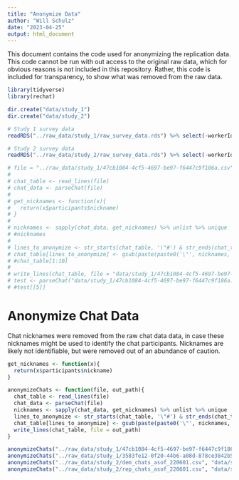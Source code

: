 ```yaml
---
title: "Anonymize Data"
author: "Will Schulz"
date: "2023-04-25"
output: html_document
---
```


This document contains the code used for anonymizing the replication data.  This code cannot be run with out access to the original raw data, which for obvious reasons is not included in this repository.  Rather, this code is included for transparency, to show what was removed from the raw data.

```r
library(tidyverse)
library(rechat)
```


```r
dir.create("data/study_1")
dir.create("data/study_2")
```


```r
# Study 1 survey data
readRDS("../raw_data/study_1/raw_survey_data.rds") %>% select(-workerId, -assignmentId, -hitId, -feedback_freetext) %>% saveRDS(., "data/study_1/raw_survey_data.rds")

# Study 2 survey data
readRDS("../raw_data/study_2/raw_survey_data.rds") %>% select(-workerId, -assignmentId, -hitId, -feedback_freetext) %>% saveRDS(., "data/study_2/raw_survey_data.rds")
```


```r
# file = "../raw_data/study_1/47cb1084-4cf5-4697-be97-f6447c9f186a.csv"
# 
# chat_table <- read_lines(file)
# chat_data <- parseChat(file)
# 
# get_nicknames <- function(x){
#   return(x$participants$nickname)
# }
# 
# nicknames <- sapply(chat_data, get_nicknames) %>% unlist %>% unique
# #nicknames
# 
# lines_to_anonymize <- str_starts(chat_table, '\"#') & str_ends(chat_table, ',\"Human\"')
# chat_table[lines_to_anonymize] <- gsub(paste(paste0('\"', nicknames, '\"'), collapse = "|"), '\"ANONYMIZED\"', chat_table[lines_to_anonymize])
# #chat_table[1:10]
# 
# write_lines(chat_table, file = "data/study_1/47cb1084-4cf5-4697-be97-f6447c9f186a.csv")
# test <- parseChat("data/study_1/47cb1084-4cf5-4697-be97-f6447c9f186a.csv")
# #test[[5]]
```


# Anonymize Chat Data

Chat nicknames were removed from the raw chat data data, in case these nicknames might be used to identify the chat participants.  Nicknames are likely not identifiable, but were removed out of an abundance of caution.

```r
get_nicknames <- function(x){
  return(x$participants$nickname)
}

anonymizeChats <- function(file, out_path){
  chat_table <- read_lines(file)
  chat_data <- parseChat(file)
  nicknames <- sapply(chat_data, get_nicknames) %>% unlist %>% unique
  lines_to_anonymize <- str_starts(chat_table, '\"#') & str_ends(chat_table, ',\"Human\"')
  chat_table[lines_to_anonymize] <- gsub(paste(paste0('\"', nicknames, '\"'), collapse = "|"), '\"ANONYMIZED\"', chat_table[lines_to_anonymize])
  write_lines(chat_table, file = out_path)
}

```


```r
anonymizeChats("../raw_data/study_1/47cb1084-4cf5-4697-be97-f6447c9f186a.csv", "data/study_1/47cb1084-4cf5-4697-be97-f6447c9f186a.csv")
anonymizeChats("../raw_data/study_1/3583fe12-0f20-44b6-a08d-878ce3842b58.csv", "data/study_1/3583fe12-0f20-44b6-a08d-878ce3842b58.csv")
anonymizeChats("../raw_data/study_2/dem_chats_asof_220601.csv", "data/study_2/dem_chats_asof_220601.csv")
anonymizeChats("../raw_data/study_2/rep_chats_asof_220601.csv", "data/study_2/rep_chats_asof_220601.csv")
```

